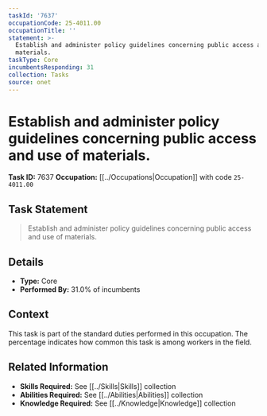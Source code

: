 ```yaml
---
taskId: '7637'
occupationCode: 25-4011.00
occupationTitle: ''
statement: >-
  Establish and administer policy guidelines concerning public access and use of
  materials.
taskType: Core
incumbentsResponding: 31
collection: Tasks
source: onet
---
```

# Establish and administer policy guidelines concerning public access and use of materials.

**Task ID:** 7637
**Occupation:** [[../Occupations|Occupation]] with code `25-4011.00`

## Task Statement

> Establish and administer policy guidelines concerning public access and use of materials.

## Details

- **Type:** Core
- **Performed By:** 31.0% of incumbents

## Context

This task is part of the standard duties performed in this occupation. The percentage indicates how common this task is among workers in the field.

## Related Information

- **Skills Required:** See [[../Skills|Skills]] collection
- **Abilities Required:** See [[../Abilities|Abilities]] collection
- **Knowledge Required:** See [[../Knowledge|Knowledge]] collection

